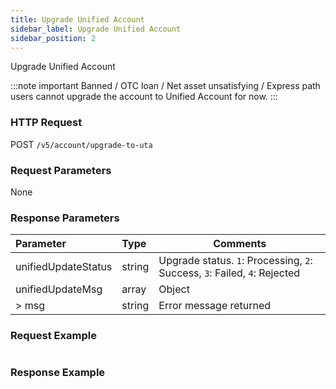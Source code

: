 ```yaml
---
title: Upgrade Unified Account
sidebar_label: Upgrade Unified Account
sidebar_position: 2
---
```

Upgrade Unified Account

:::note important
Banned / OTC loan / Net asset unsatisfying / Express path users cannot upgrade the account to Unified Account for now.
:::

### HTTP Request
POST `/v5/account/upgrade-to-uta`

### Request Parameters
None

### Response Parameters
| Parameter | Type | Comments|
|:----- |:-----|----- |
|unifiedUpdateStatus |string | Upgrade status. `1`: Processing, `2`: Success, `3`: Failed, `4`: Rejected |
|unifiedUpdateMsg |array |Object |
|> msg |string |Error message returned |

### Request Example

<Tabs>
<TabItem value="console" label="Console">

```http
```

</TabItem>
</Tabs>

### Response Example

<Tabs>
<TabItem value="option" label="option">

```json

```
</TabItem>
</Tabs>